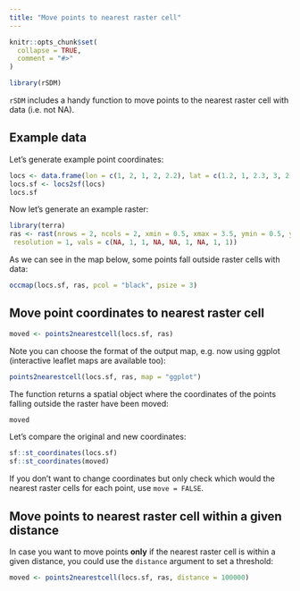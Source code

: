 ```yaml
---
title: "Move points to nearest raster cell"
---
```


```r
knitr::opts_chunk$set(
  collapse = TRUE,
  comment = "#>"
)
```

```r
library(rSDM)
```

`rSDM` includes a handy function to move points to the nearest raster cell with data (i.e. not NA).

## Example data

Let's generate example point coordinates:

```r
locs <- data.frame(lon = c(1, 2, 1, 2, 2.2), lat = c(1.2, 1, 2.3, 3, 2))
locs.sf <- locs2sf(locs)
locs.sf
```

Now let's generate an example raster:

```r
library(terra)
ras <- rast(nrows = 2, ncols = 2, xmin = 0.5, xmax = 3.5, ymin = 0.5, ymax = 3.5,
 resolution = 1, vals = c(NA, 1, 1, NA, NA, 1, NA, 1, 1))
```

As we can see in the map below, some points fall outside raster cells with data:

```r
occmap(locs.sf, ras, pcol = "black", psize = 3)
```

## Move point coordinates to nearest raster cell

```r
moved <- points2nearestcell(locs.sf, ras)
```

Note you can choose the format of the output map, e.g. now using ggplot (interactive leaflet maps are available too):

```r
points2nearestcell(locs.sf, ras, map = "ggplot")
```

The function returns a spatial object where the coordinates of the points falling outside the raster have been moved:

```r
moved
```

Let's compare the original and new coordinates:

```r
sf::st_coordinates(locs.sf)
sf::st_coordinates(moved)
```

If you don't want to change coordinates but only check which would the nearest raster cells for each point, use `move = FALSE`.

## Move points to nearest raster cell within a given distance

In case you want to move points **only** if the nearest raster cell is within a given distance, you could use the `distance` argument to set a threshold:

```r
moved <- points2nearestcell(locs.sf, ras, distance = 100000)
```


